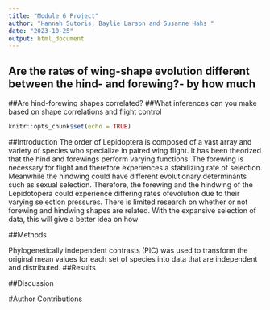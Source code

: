 ```yaml
---
title: "Module 6 Project"
author: "Hannah Sutoris, Baylie Larson and Susanne Hahs "
date: "2023-10-25"
output: html_document
---
```


## Are the rates of wing-shape evolution different between the hind- and forewing?- by how much
##Are hind-forewing shapes correlated?
##What inferences can you make based on shape correlations and flight control

```r
knitr::opts_chunk$set(echo = TRUE)
```

##Introduction
The order of Lepidoptera is composed of a vast array and variety of species who specialize in paired wing flight. It has been theorized that the hind and forewings perform varying functions. The forewing is necessary for flight and therefore experiences a stabilizing rate of selection. Meanwhile the hindwing could have different evolutionary determinants such as sexual selection. Therefore, the forewing and the hindwing of the Lepidotopera could experience differing rates ofevolution due to their varying selection pressures. 
There is limited research on whether or not forewing and hindwing shapes are related. With the expansive selection of data, this will give a better idea on how 

##Methods

Phylogenetically independent contrasts (PIC) was used to transform the original mean values for each set of species into data that are independent and distributed.
##Results

##Discussion

#Author Contributions

